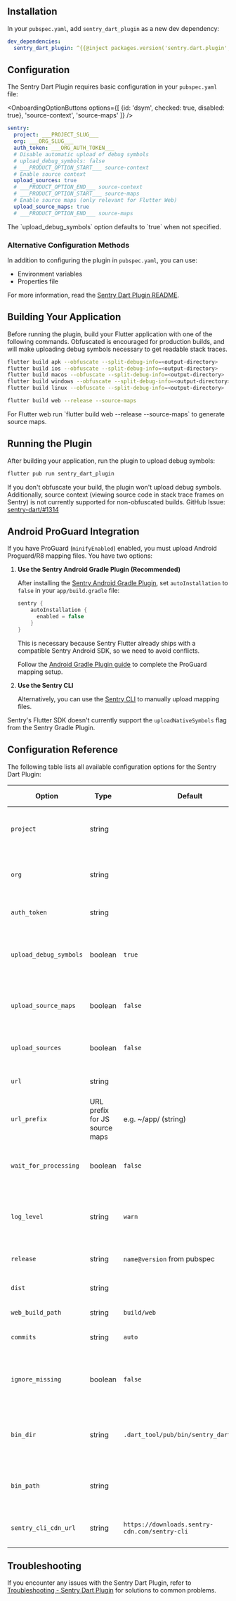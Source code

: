 ## Installation

In your `pubspec.yaml`, add `sentry_dart_plugin` as a new dev dependency:

```yaml {filename: pubspec.yaml}
dev_dependencies:
  sentry_dart_plugin: ^{{@inject packages.version('sentry.dart.plugin', '2.0.0') }}
```

## Configuration

The Sentry Dart Plugin requires basic configuration in your `pubspec.yaml` file:

<OnboardingOptionButtons
  options={[
    {id: 'dsym', checked: true, disabled: true},
    'source-context',
    'source-maps'
  ]}
/>

```yaml {filename:pubspec.yaml}
sentry:
  project: ___PROJECT_SLUG___
  org: ___ORG_SLUG___
  auth_token: ___ORG_AUTH_TOKEN___
  # Disable automatic upload of debug symbols
  # upload_debug_symbols: false
  # ___PRODUCT_OPTION_START___ source-context
  # Enable source context
  upload_sources: true
  # ___PRODUCT_OPTION_END___ source-context
  # ___PRODUCT_OPTION_START___ source-maps
  # Enable source maps (only relevant for Flutter Web)
  upload_source_maps: true
  # ___PRODUCT_OPTION_END___ source-maps
```

<OnboardingOption optionId="dsym">
The `upload_debug_symbols` option defaults to `true` when not specified.
</OnboardingOption>

### Alternative Configuration Methods

In addition to configuring the plugin in `pubspec.yaml`, you can use:
- Environment variables
- Properties file

For more information, read the [Sentry Dart Plugin README](https://github.com/getsentry/sentry-dart-plugin/tree/main?tab=readme-ov-file#configuration-optional).

## Building Your Application

Before running the plugin, build your Flutter application with one of the following commands. Obfuscated is encouraged for production builds, and will make uploading debug symbols necessary to get readable stack traces.

```bash {tabTitle: Obfuscated}
flutter build apk --obfuscate --split-debug-info=<output-directory>
flutter build ios --obfuscate --split-debug-info=<output-directory>
flutter build macos --obfuscate --split-debug-info=<output-directory>
flutter build windows --obfuscate --split-debug-info=<output-directory>
flutter build linux --obfuscate --split-debug-info=<output-directory>
```

```bash {tabTitle: Flutter Web}
flutter build web --release --source-maps
```
<Alert>
For Flutter web run `flutter build web --release --source-maps` to generate source maps.
</Alert>

## Running the Plugin

After building your application, run the plugin to upload debug symbols:

```bash
flutter pub run sentry_dart_plugin
```

<Alert>

If you don't obfuscate your build, the plugin won't upload debug symbols. Additionally, source context (viewing source code in stack trace frames on Sentry) is not currently supported for non-obfuscated builds. GitHub Issue: [sentry-dart/#1314](https://github.com/getsentry/sentry-dart/issues/1314)

</Alert>

## Android ProGuard Integration

If you have ProGuard (`minifyEnabled`) enabled, you must upload Android Proguard/R8 mapping files. You have two options:

1. **Use the Sentry Android Gradle Plugin (Recommended)**

   After installing the [Sentry Android Gradle Plugin](/platforms/android/configuration/gradle/), set `autoInstallation` to `false` in your `app/build.gradle` file:

   ```groovy {filename: app/build.gradle}
   sentry {
       autoInstallation {
         enabled = false
       }
   }
   ```

   This is necessary because Sentry Flutter already ships with a compatible Sentry Android SDK, so we need to avoid conflicts.

   Follow the [Android Gradle Plugin guide](/platforms/android/configuration/gradle/#proguardr8--dexguard) to complete the ProGuard mapping setup.

2. **Use the Sentry CLI**

   Alternatively, you can use the [Sentry CLI](/cli/dif/#uploading-files) to manually upload mapping files.

<Alert>

Sentry's Flutter SDK doesn't currently support the `uploadNativeSymbols` flag from the Sentry Gradle Plugin.

</Alert>

## Configuration Reference

The following table lists all available configuration options for the Sentry Dart Plugin:

<div style={{overflowX: 'auto', display: 'block', width: '100%'}}>

| Option | Type | Default | Description | Environment Variable |
|--------|------|---------|-------------|---------------------|
| `project` | string | | **Required.** Your project's name (e.g., `sentry-flutter`) | `SENTRY_PROJECT` |
| `org` | string | | **Required.** Your organization's slug (e.g., `sentry-sdks`) | `SENTRY_ORG` |
| `auth_token` | string | | **Required.** The Sentry auth token | `SENTRY_AUTH_TOKEN` |
| `upload_debug_symbols` | boolean | `true` | Enables or disables automatic upload of debug symbols | |
| `upload_source_maps` | boolean | `false` | Enables or disables automatic upload of source maps | |
| `upload_sources` | boolean | `false` | Enables or disables source code upload | |
| `url` | string | | The URL of your Sentry instance | `SENTRY_URL` |
| `url_prefix` | URL prefix for JS source maps | e.g. ~/app/ (string) | no | - |
| `wait_for_processing` | boolean | `false` | Whether to wait for server-side processing of uploaded files | |
| `log_level` | string | `warn` | Configures the log level for sentry-cli (`trace`, `debug`, `info`, `warn`, `error`) | `SENTRY_LOG_LEVEL` |
| `release` | string | `name@version` from pubspec | The release version for source maps | `SENTRY_RELEASE` |
| `dist` | string | | Custom distribution identifier | `SENTRY_DIST` |
| `web_build_path` | string | `build/web` | The web build folder path | |
| `commits` | string | `auto` | Release commits integration | |
| `ignore_missing` | boolean | `false` | Ignore missing commits previously used in the release | |
| `bin_dir` | string | `.dart_tool/pub/bin/sentry_dart_plugin` | The folder where the plugin downloads the sentry-cli binary | |
| `bin_path` | string | | Path to a sentry-cli binary to use instead of downloading | |
| `sentry_cli_cdn_url` | string | `https://downloads.sentry-cdn.com/sentry-cli` | Alternative place to download sentry-cli | `SENTRYCLI_CDNURL` |

</div>

## Troubleshooting

If you encounter any issues with the Sentry Dart Plugin, refer to [Troubleshooting - Sentry Dart Plugin](/platforms/dart/guides/flutter/troubleshooting#sentry-dart-plugin) for solutions to common problems.
